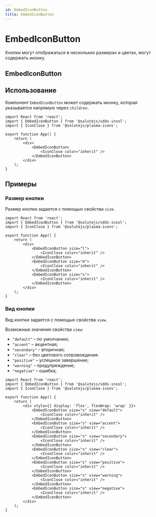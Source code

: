 ```yaml
---
id: EmbedIconButton
title: EmbedIconButton
---
```



# EmbedIconButton
Кнопки могут отображаться в нескольких размерах и цветах, могут содержать иконку.

## EmbedIconButton
<Description name="EmbedIconButton" />
<PropsTable name="EmbedIconButton" exclude={['css']} />

## Использование
Компонент `EmbedIconButton` может содержать иконку, которая указывается напрямую через `children`.

```tsx live
import React from 'react';
import { EmbedIconButton } from '@salutejs/sdds-insol';
import { IconClose } from '@salutejs/plasma-icons';

export function App() {
    return (
        <div>
            <EmbedIconButton>
                <IconClose color="inherit" />
            </EmbedIconButton>
        </div>
    );
}
```

## Примеры

### Размер кнопки
Размер кнопки задается с помощью свойства `size`.

```tsx live
import React from 'react';
import { EmbedIconButton } from '@salutejs/sdds-insol';
import { IconClose } from '@salutejs/plasma-icons';

export function App() {
    return (
        <div>
            <EmbedIconButton size="l">
                <IconClose color="inherit" />
            </EmbedIconButton>
            <EmbedIconButton size="m">
                <IconClose color="inherit" />
            </EmbedIconButton>
            <EmbedIconButton size="s">
                <IconClose color="inherit" />
            </EmbedIconButton>
        </div>
    );
}
```

### Вид кнопки
Вид кнопки задается с помощью свойства `view`.

Возможные значения свойства `view`:
+ `"default"` – по умолчанию;
+ `"accent"` – акцентная;
+ `"secondary"` – вторичная;
+ `"clear"` – без цветового сопровождения.
+ `"positive"` – успешное завершение;
+ `"warning"` – предупреждение;
+ `"negative"` – ошибка;

```tsx live
import React from 'react';
import { EmbedIconButton } from '@salutejs/sdds-insol';
import { IconClose } from '@salutejs/plasma-icons';

export function App() {
    return (
        <div style={{ display: 'flex', flexWrap: 'wrap' }}>
            <EmbedIconButton size="s" view="default">
                <IconClose color="inherit" />
            </EmbedIconButton>
            <EmbedIconButton size="s" view="accent">
                <IconClose color="inherit" />
            </EmbedIconButton>
            <EmbedIconButton size="s" view="secondary">
                <IconClose color="inherit" />
            </EmbedIconButton>
            <EmbedIconButton size="s" view="clear">
                <IconClose color="inherit" />
            </EmbedIconButton>
            <EmbedIconButton size="s" view="positive">
                <IconClose color="inherit" />
            </EmbedIconButton>
            <EmbedIconButton size="s" view="warning">
                <IconClose color="inherit" />
            </EmbedIconButton>
            <EmbedIconButton size="s" view="negative">
                <IconClose color="inherit" />
            </EmbedIconButton>
        </div>
    );
}
```
